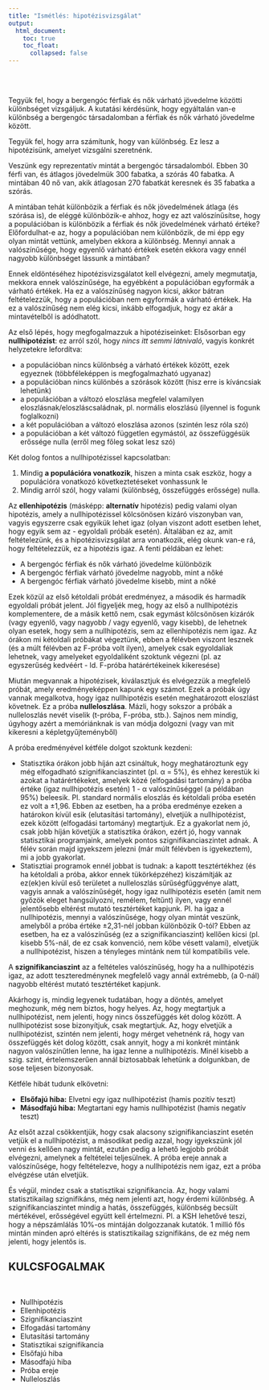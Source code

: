 ---
title: "Ismétlés: hipotézisvizsgálat"
output: 
  html_document:
    toc: true
    toc_float: 
      collapsed: false
---

<br><br>

Tegyük fel, hogy a bergengóc férfiak és nők várható jövedelme közötti különbséget vizsgáljuk. A kutatási kérdésünk, hogy egyáltalán van-e különbség a bergengóc társadalomban a férfiak és nők várható jövedelme között.  
  
Tegyük fel, hogy arra számítunk, hogy van különbség. Ez lesz a hipotézisünk, amelyet vizsgálni szeretnénk.  
  
Veszünk egy reprezentatív mintát a bergengóc társadalomból. Ebben 30 férfi van, és átlagos jövedelmük 300 fabatka, a szórás 40 fabatka. A mintában 40 nő van, akik átlagosan 270 fabatkát keresnek és 35 fabatka a szórás.  
  
A mintában tehát különbözik a férfiak és nők jövedelmének átlaga (és szórása is), de eléggé különbözik-e ahhoz, hogy ez azt valószínűsítse, hogy a populációban is különbözik a férfiak és nők jövedelmének várható értéke? Előfordulhat-e az, hogy a populációban nem különbözik, de mi épp egy olyan mintát vettünk, amelyben ekkora a különbség. Mennyi annak a valószínűsége, hogy egyenlő várható értékek esetén ekkora vagy ennél nagyobb különbséget lássunk a mintában?  
  
Ennek eldöntéséhez hipotézisvizsgálatot kell elvégezni, amely megmutatja, mekkora ennek valószínűsége, ha egyébként a populációban egyformák a várható értékek. Ha ez a valószínűség nagyon kicsi, akkor bátran feltételezzük, hogy a populációban nem egyformák a várható értékek. Ha ez a valószínűség nem elég kicsi, inkább elfogadjuk, hogy ez akár a mintavételből is adódhatott.  
  
Az első lépés, hogy megfogalmazzuk a hipotéziseinket:
Elsősorban egy **nullhipotézist**: ez arról szól, hogy *nincs itt semmi látnivaló*, vagyis konkrét helyzetekre lefordítva:  

- a populációban nincs különbség a várható értékek között, ezek egyeznek (többféleképpen is megfogalmazható ugyanaz)
- a populációban nincs különbés a szórások között (hisz erre is kíváncsiak lehetünk)
- a populációban a változó eloszlása megfelel valamilyen eloszlásnak/eloszláscsaládnak, pl. normális eloszlású (ilyennel is fogunk foglalkozni)
- a két populációban a változó eloszlása azonos (szintén lesz róla szó)
- a populációban a két változó független egymástól, az összefüggésük erőssége nulla (erről meg főleg sokat lesz szó)

Két dolog fontos a nullhipotézissel kapcsolatban:  

1. Mindig **a populációra vonatkozik**, hiszen a minta csak eszköz, hogy a populációra vonatkozó következtetéseket vonhassunk le
2. Mindig arról szól, hogy valami (különbség, összefüggés erőssége) nulla.
  
Az **ellenhipotézis** (másképp: **alternatív** hipotézis) pedig valami olyan hipotézis, amely a nullhipotézissel kölcsönösen kizáró viszonyban van, vagyis egyszerre csak egyikük lehet igaz (olyan viszont adott esetben lehet, hogy egyik sem az - egyoldali próbák esetén). Általában ez az, amit feltételezünk, és a hipotézisvizsgálat arra vonatkozik, elég okunk van-e rá, hogy feltételezzük, ez a hipotézis igaz.
A fenti példában ez lehet:  

- A bergengóc férfiak és nők várható jövedelme különbözik
- A bergengóc férfiak várható jövedelme nagyobb, mint a nőké
- A bergengóc férfiak várható jövedelme kisebb, mint a nőké
  
Ezek közül az első kétoldali próbát eredményez, a második és harmadik egyoldali próbát jelent. Jól figyeljék meg, hogy az első a nullhipotézis komplementere, de a másik kettő nem, csak egymást kölcsönösen kizárók (vagy egyenlő, vagy nagyobb / vagy egyenlő, vagy kisebb), de lehetnek olyan esetek, hogy sem a nullhipotézis, sem az ellenhipotézis nem igaz. Az órákon mi kétoldali próbákat végeztünk, ebben a félévben viszont lesznek (és a múlt félévben az F-próba volt ilyen), amelyek csak egyoldaliak lehetnek, vagy amelyeket egyoldaliként szoktunk végezni (pl. az egyszerűség kedvéért - ld. F-próba határértékeinek kikeresése)

Miután megvannak a hipotézisek, kiválasztjuk és elvégezzük a megfelelő próbát, amely eredményeképpen kapunk egy számot. Ezek a próbák úgy vannak megalkotva, hogy igaz nullhipotézis esetén meghatározott eloszlást követnek. Ez a próba **nulleloszlása**. Mázli, hogy sokszor a próbák a nulleloszlás nevét viselik (t-próba, F-próba, stb.). Sajnos nem mindig, úgyhogy azért a memóriánknak is van módja dolgozni (vagy van mit kikeresni a képletgyűjteményből)

A próba eredményével kétféle dolgot szoktunk kezdeni:  

- Statisztika órákon jobb híján azt csináltuk, hogy meghatároztunk egy még elfogadható szignifikanciaszintet (pl. &alpha; = 5%), és ehhez kerestük ki azokat a határértékeket, amelyek közé (elfogadási tartomány) a próba értéke (igaz nullhipotézis esetén) 1 - &alpha; valószínűséggel (a példában 95%) beleesik. Pl. standard normális eloszlás és kétoldali próba esetén ez volt a &plusmn;1,96.
Ebben az esetben, ha a próba eredménye ezeken a határokon kívül esik (elutasítási tartomány), elvetjük a nullhipotézist, ezek között (elfogadási tartomány) megtartjuk. Ez a gyakorlat nem jó, csak jobb híján követjük a statisztika órákon, ezért jó, hogy vannak statisztikai programjaink, amelyek pontos szignifikanciaszintet adnak. A félév során majd igyekszem jelezni (már múlt félévben is igyekeztem), mi a jobb gyakorlat.
- Statisztiai programok ennél jobbat is tudnak: a kapott tesztértékhez (és ha kétoldali a próba, akkor ennek tükörképzéhez) kiszámítják az ez(ek)en kívül eső területet a nulleloszlás sűrűségfüggvénye alatt, vagyis annak a valószínűségét, hogy igaz nullhipotézis esetén (amit nem győzök eleget hangsúlyozni, remélem, feltűnt) ilyen, vagy ennél jelentősebb eltérést mutató tesztértéket kapjunk. Pl. ha igaz a nullhipotézis, mennyi a valószínűsége, hogy olyan mintát veszünk, amelyből a próba értéke &plusmn;2,31-nél jobban különbözik 0-tól?
Ebben az esetben, ha ez a valószínűség (ez a szignifikanciaszint) kellően kicsi (pl. kisebb 5%-nál, de ez csak konvenció, nem kőbe vésett valami), elvetjük a nullhipotézist, hiszen a tényleges mintánk nem túl kompatibilis vele.

A **szignifikanciaszint** az a feltételes valószínűség, hogy ha a nullhipotézis igaz, az adott teszteredménynek megfelelő vagy annál extrémebb, (a 0-nál) nagyobb eltérést mutató tesztértéket kapjunk.

Akárhogy is, mindig legyenek tudatában, hogy a döntés, amelyet meghozunk, még nem biztos, hogy helyes.
Az, hogy megtartjuk a nullhipotézist, nem jelenti, hogy nincs összefüggés két dolog között. A nullhipotézist sose bizonyítjuk, csak megtartjuk.
Az, hogy elvetjük a nullhipotézist, szintén nem jelenti, hogy mérget vehetnénk rá, hogy van összefüggés két dolog között, csak annyit, hogy a mi konkrét mintánk nagyon valószínűtlen lenne, ha igaz lenne a nullhipotézis. Minél kisebb a szig. szint, értelemszerűen annál biztosabbak lehetünk a dolgunkban, de sose teljesen bizonyosak.

Kétféle hibát tudunk elkövetni:  

- **Elsőfajú hiba:** Elvetni egy igaz nullhipotézist (hamis pozitív teszt)
- **Másodfajú hiba:** Megtartani egy hamis nullhipotézist (hamis negatív teszt)

Az elsőt azzal csökkentjük, hogy csak alacsony szignifikanciaszint esetén vetjük el a nullhipotézist, a másodikat pedig azzal, hogy igyekszünk jól venni és kellően nagy mintát, ezután pedig a lehető legjobb próbát elvégezni, amelynek a feltételei teljesülnek. A próba ereje annak a valószínűsége, hogy feltételezve, hogy a nullhipotézis nem igaz, ezt a próba elvégzése után elvetjük.

És végül, mindez csak a statisztikai szignifikancia. Az, hogy valami statisztikailag szignifikáns, még nem jelenti azt, hogy érdemi különbség. A szignifikanciaszintet mindig a hatás, összefüggés, különbség becsült mértékével, erősségével együtt kell értelmezni.
Pl. a KSH lehetővé teszi, hogy a népszámlálás 10%-os mintáján dolgozzanak kutatók. 1 millió fős mintán minden apró eltérés is statisztikailag szignifikáns, de ez még nem jelenti, hogy jelentős is.
<br>  
  
## KULCSFOGALMAK
  
<br>  

- Nullhipotézis
- Ellenhipotézis
- Szignifikanciaszint
- Elfogadási tartomány
- Elutasítási tartomány
- Statisztikai szignifikancia
- Elsőfajú hiba
- Másodfajú hiba
- Próba ereje
- Nulleloszlás

<!-- ## Gyakorlási lehetőség:   -->

<!-- A fentiek elsajátítását az alábbi linken ellenőrizhetik néhány gyakorlatiasabb példán: -->
<!-- [KVÍZ]() -->